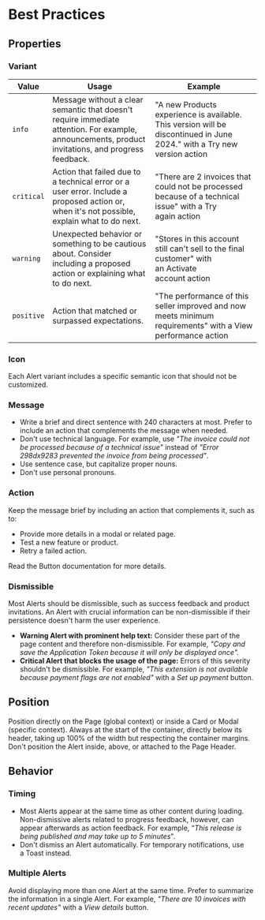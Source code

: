 # Best Practices

## Properties

### Variant

| Value | Usage | Example |
| --- | --- | --- |
| `info` | Message without a clear semantic that doesn't require immediate attention. For example, announcements, product invitations, and progress feedback. | "A new Products experience is available. This version will be discontinued in June 2024." with a Try new version action |
| `critical` | Action that failed due to a technical error or a user error. Include a proposed action or, when it's not possible, explain what to do next. | "There are 2 invoices that could not be processed because of a technical issue" with a Try again action |
| `warning` | Unexpected behavior or something to be cautious about. Consider including a proposed action or explaining what to do next. | "Stores in this account still can't sell to the final customer" with an Activate account action |
| `positive` | Action that matched or surpassed expectations. | "The performance of this seller improved and now meets minimum requirements" with a View performance action |

### Icon

Each Alert variant includes a specific semantic icon that should not be customized.

### Message

- Write a brief and direct sentence with 240 characters at most. Prefer to include an action that complements the message when needed.
- Don't use technical language. For example, use *"The invoice could not be processed because of a technical issue"* instead of *"Error 298dx9283 prevented the invoice from being processed"*.
- Use sentence case, but capitalize proper nouns.
- Don't use personal pronouns.

### Action

Keep the message brief by including an action that complements it, such as to:

- Provide more details in a modal or related page.
- Test a new feature or product.
- Retry a failed action.

Read the Button documentation for more details.

### Dismissible

Most Alerts should be dismissible, such as success feedback and product invitations. An Alert with crucial information can be non-dismissible if their persistence doesn't harm the user experience.

- **Warning Alert with prominent help text:** Consider these part of the page content and therefore non-dismissible. For example, *"Copy and save the Application Token because it will only be displayed once".*
- **Critical Alert that blocks the usage of the page:** Errors of this severity shouldn't be dismissible. For example, *"This extension is not available because payment flags are not enabled"* with a *Set up payment* button.

## Position

Position directly on the Page (global context) or inside a Card or Modal (specific context). Always at the start of the container, directly below its header, taking up 100% of the width but respecting the container margins. Don't position the Alert inside, above, or attached to the Page Header.

## Behavior

### Timing

- Most Alerts appear at the same time as other content during loading. Non-dismissive alerts related to progress feedback, however, can appear afterwards as action feedback. For example, “*This release is being published and may take up to 5 minutes*".
- Don't dismiss an Alert automatically. For temporary notifications, use a Toast instead.

### Multiple Alerts

Avoid displaying more than one Alert at the same time. Prefer to summarize the information in a single Alert. For example, *"There are 10 invoices with recent updates"* with a *View details* button.